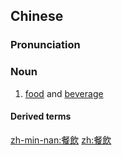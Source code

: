 ==Chinese==
{{zh-forms|s=餐饮}}

===Pronunciation===
{{zh-pron
|m=cānyǐn
|c=caan1 jam2
|mn=chhan-ím
|cat=n
}}

===Noun===
{{zh-noun}}

# {{lb|zh|formal}} [[food]] and [[beverage]]

====Derived terms====
{{zh-der|餐飲業}}

[[zh-min-nan:餐飲]]
[[zh:餐飲]]